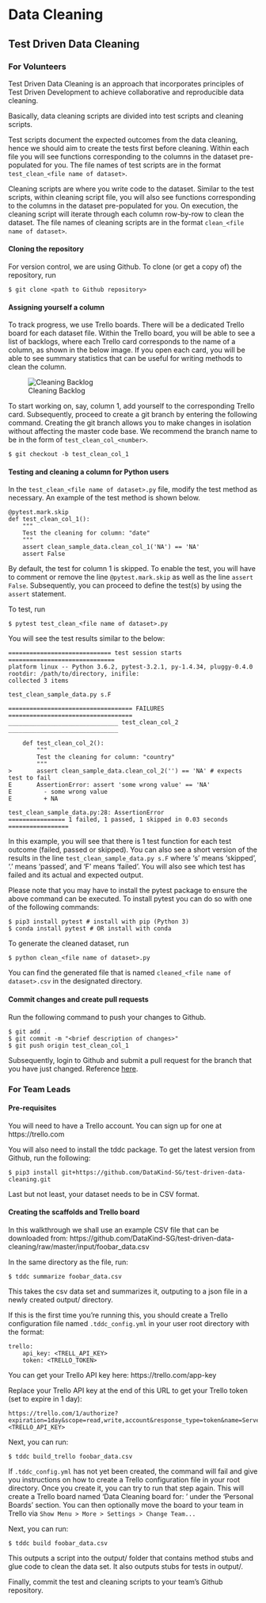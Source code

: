 # Data Cleaning

## Test Driven Data Cleaning
### For Volunteers
Test Driven Data Cleaning is an approach that incorporates principles of Test Driven Development to achieve collaborative and reproducible data cleaning.

Basically, data cleaning scripts are divided into test scripts and cleaning scripts.

Test scripts document the expected outcomes from the data cleaning, hence we should aim to create the tests first before cleaning. Within each file you will see functions corresponding to the columns in the dataset pre-populated for you. The file names of test scripts are in the format `test_clean_<file name of dataset>`.

Cleaning scripts are where you write code to the dataset. Similar to the test scripts, within cleaning script file, you will also see functions corresponding to the columns in the dataset pre-populated for you. On execution, the cleaning script will iterate through each column row-by-row to clean the dataset. The file names of cleaning scripts are in the format `clean_<file name of dataset>`.

#### Cloning the repository
For version control, we are using Github. To clone (or get a copy of) the repository, run 
```
$ git clone <path to Github repository>
```

#### Assigning yourself a column
To track progress, we use Trello boards. There will be a dedicated Trello board for each dataset file. Within the Trello board, you will be able to see a list of backlogs, where each Trello card corresponds to the name of a column, as shown in the below image. If you open each card, you will be able to see summary statistics that can be useful for writing methods to clean the column.

![Cleaning Backlog](resources/examples/tddc/trello_backlog_columns.png)

To start working on, say, column 1, add yourself to the corresponding Trello card. Subsequently, proceed to create a git branch by entering the following command. Creating the git branch allows you to make changes in isolation without affecting the master code base. We recommend the branch name to be in the form of `test_clean_col_<number>`.  

```
$ git checkout -b test_clean_col_1
```

#### Testing and cleaning a column for Python users
In the `test_clean_<file name of dataset>.py` file, modify the test method as necessary. An example of the test method is shown below.

```
@pytest.mark.skip
def test_clean_col_1():
    """
    Test the cleaning for column: "date"
    """
    assert clean_sample_data.clean_col_1('NA') == 'NA'
    assert False
```

By default, the test for column 1 is skipped. To enable the test, you will have to comment or remove the line `@pytest.mark.skip` as well as the line `assert False`. Subsequently, you can proceed to define the test(s) by using the `assert` statement.

To test, run 
```
$ pytest test_clean_<file name of dataset>.py
```

You will see the test results similar to the below:  
```
============================= test session starts ==============================
platform linux -- Python 3.6.2, pytest-3.2.1, py-1.4.34, pluggy-0.4.0
rootdir: /path/to/directory, inifile:
collected 3 items                                                               

test_clean_sample_data.py s.F

=================================== FAILURES ===================================
_______________________________ test_clean_col_2 _______________________________

    def test_clean_col_2():
        """
        Test the cleaning for column: "country"
        """
>       assert clean_sample_data.clean_col_2('') == 'NA' # expects test to fail
E       AssertionError: assert 'some wrong value' == 'NA'
E         - some wrong value
E         + NA

test_clean_sample_data.py:28: AssertionError
================ 1 failed, 1 passed, 1 skipped in 0.03 seconds =================
```

In this example, you will see that there is 1 test function for each test outcome (failed, passed or skipped). You can also see a short version of the results in the line `test_clean_sample_data.py s.F` where 's' means 'skipped', '.' means 'passed', and 'F' means 'failed'. You will also see which test has failed and its actual and expected output.

Please note that you may have to install the pytest package to ensure the above command can be executed. To install pytest you can do so with one of the following commands:
```
$ pip3 install pytest # install with pip (Python 3)
$ conda install pytest # OR install with conda
```

To generate the cleaned dataset, run 
```
$ python clean_<file name of dataset>.py
```

You can find the generated file that is named `cleaned_<file name of dataset>.csv` in the designated directory.

#### Commit changes and create pull requests
Run the following command to push your changes to Github.  
```
$ git add .
$ git commit -m "<brief description of changes>"
$ git push origin test_clean_col_1
```

Subsequently, login to Github and submit a pull request for the branch that you have just changed. Reference [here](https://help.github.com/articles/creating-a-pull-request/).

### For Team Leads
#### Pre-requisites
You will need to have a Trello account. You can sign up for one at https://trello.com

You will also need to install the tddc package. To get the latest version from Github, run the following:
```
$ pip3 install git+https://github.com/DataKind-SG/test-driven-data-cleaning.git
```

Last but not least, your dataset needs to be in CSV format.

#### Creating the scaffolds and Trello board
In this walkthrough we shall use an example CSV file that can be downloaded from: https://github.com/DataKind-SG/test-driven-data-cleaning/raw/master/input/foobar_data.csv

In the same directory as the file, run:

```
$ tddc summarize foobar_data.csv
```

This takes the csv data set and summarizes it, outputing to a json file in a newly created output/ directory.

If this is the first time you're running this, you should create a Trello configuration file named `.tddc_config.yml` in your user root directory with the format:

```
trello:
    api_key: <TRELL_API_KEY>
    token: <TRELLO_TOKEN>
```

You can get your Trello API key here: https://trello.com/app-key

Replace your Trello API key at the end of this URL to get your Trello token (set to expire in 1 day):

```
https://trello.com/1/authorize?expiration=1day&scope=read,write,account&response_type=token&name=Server%20Token&key=<TRELLO_API_KEY>
```

Next, you can run:

```
$ tddc build_trello foobar_data.csv
```

If `.tddc_config.yml` has not yet been created, the command will fail and give you instructions on how to create a Trello configuration file in your root directory.
Once you create it, you can try to run that step again. This will create a Trello board named 'Data Cleaning board for: <file name of dataset>' under the 'Personal Boards' section. You can then optionally move the board to your team in Trello via `Show Menu > More > Settings > Change Team...`

Next, you can run:

```
$ tddc build foobar_data.csv
```

This outputs a script into the output/ folder that contains method stubs and glue code to clean the data set. It also outputs stubs for tests in output/.

Finally, commit the test and cleaning scripts to your team's Github repository.
